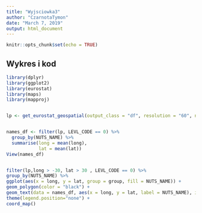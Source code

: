```yaml
---
title: "Wyjsciowka3"
author: "CzarnotaTymon"
date: "March 7, 2019"
output: html_document
---
```


```r
knitr::opts_chunk$set(echo = TRUE)
```



## Wykres i kod



```r
library(dplyr)
library(ggplot2)
library(eurostat)
library(maps)
library(mapproj)


lp <- get_eurostat_geospatial(output_class = "df", resolution = "60", nuts_level = "all")


names_df <- filter(lp, LEVL_CODE == 0) %>%
  group_by(NUTS_NAME) %>% 
  summarise(long = mean(long),
            lat = mean(lat))
View(names_df)


filter(lp,long > -30, lat > 30 , LEVL_CODE == 0) %>%
group_by(NUTS_NAME) %>% 
ggplot(aes(x = long, y = lat, group = group, fill = NUTS_NAME)) + 
geom_polygon(color = "black") +
geom_text(data = names_df, aes(x = long, y = lat, label = NUTS_NAME), inherit.aes = FALSE) +
theme(legend.position="none") +
coord_map()

```


